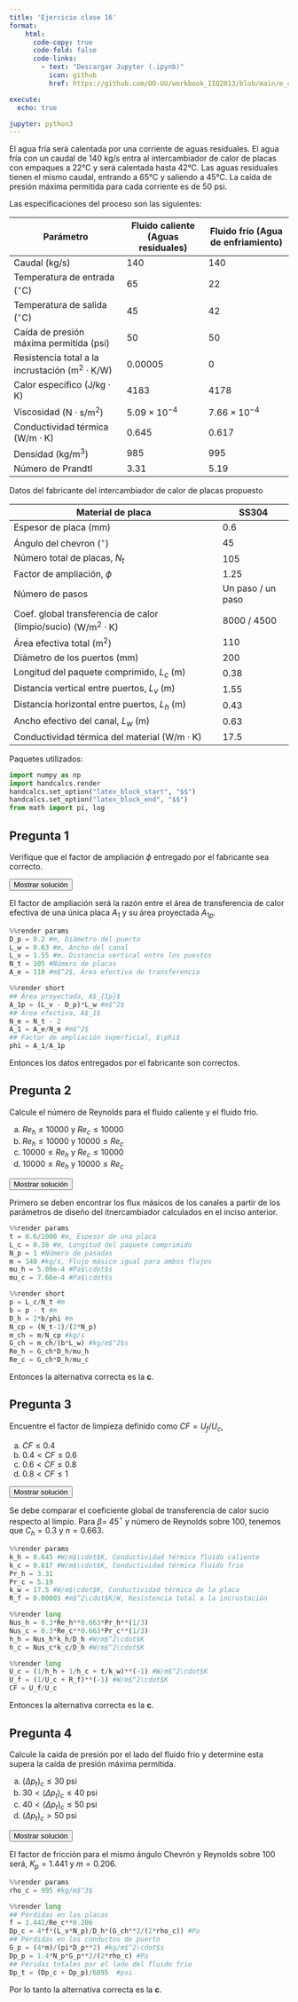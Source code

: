 ```yaml
---
title: 'Ejercicio clase 16'
format:
    html: 
      code-copy: true
      code-fold: false
      code-links: 
        - text: "Descargar Jupyter (.ipynb)"
          icon: github
          href: https://github.com/OO-UU/workbook_IIQ2013/blob/main/e_clase/jupyter/IIQ2013_C16.ipynb

execute: 
  echo: true

jupyter: python3
---
```




El agua fría será calentada por una corriente de aguas residuales. El agua fría con un caudal de 140 kg/s entra al intercambiador de calor de placas con empaques a 22°C y será calentada hasta 42°C. Las aguas residuales tienen el mismo caudal, entrando a 65°C y saliendo a 45°C. La caída de presión máxima permitida para cada corriente es de 50 psi.

Las especificaciones del proceso son las siguientes:

| Parámetro                                        | Fluido caliente (Aguas residuales) | Fluido frío (Agua de enfriamiento) |
|--------------------------------------------------|------------------------------------|-------------------------------------|
| Caudal $(\mathrm{kg/s})$                         | 140                                | 140                                 |
| Temperatura de entrada $(^\circ\mathrm{C})$      | 65                                 | 22                                  |
| Temperatura de salida $(^\circ\mathrm{C})$       | 45                                 | 42                                  |
| Caída de presión máxima permitida $(\mathrm{psi})$ | 50                              | 50                                  |
| Resistencia total a la incrustación $(\mathrm{m}^2 \cdot \mathrm{K} / \mathrm{W})$ | 0.00005          | 0                                   |
| Calor específico $(\mathrm{J} / \mathrm{kg} \cdot \mathrm{K})$   | 4183                               | 4178                                |
| Viscosidad $(\mathrm{N} \cdot \mathrm{s} / \mathrm{m}^2)$          | $5.09 \times 10^{-4}$              | $7.66 \times 10^{-4}$               |
| Conductividad térmica $(\mathrm{W} / \mathrm{m} \cdot \mathrm{K})$ | 0.645                            | 0.617                               |
| Densidad $(\mathrm{kg} / \mathrm{m}^3)$                   | 985                                | 995                                 |
| Número de Prandtl                                | 3.31                               | 5.19                                |


Datos del fabricante del intercambiador de calor de placas propuesto

| Material de placa                                          | SS304               |
|------------------------------------------------------------|---------------------|
| Espesor de placa $(\mathrm{mm})$                           | 0.6                 |
| Ángulo del chevron $(^\circ)$                              | 45                  |
| Número total de placas, $N_t$                              | 105                 |
| Factor de ampliación, $\phi$                               | 1.25                |
| Número de pasos                                            | Un paso / un paso   |
| Coef. global transferencia de calor (limpio/sucio) $(\mathrm{W} / \mathrm{m}^2 \cdot \mathrm{K})$ | 8000 / 4500  |
| Área efectiva total $(\mathrm{m}^2)$                       | 110                 |
| Diámetro de los puertos $(\mathrm{mm})$                    | 200                 |
| Longitud del paquete comprimido, $L_c$ $(\mathrm{m})$      | 0.38                |
| Distancia vertical entre puertos, $L_v$ $(\mathrm{m})$     | 1.55                |
| Distancia horizontal entre puertos, $L_h$ $(\mathrm{m})$   | 0.43                |
| Ancho efectivo del canal, $L_{w}$ $(\mathrm{m})$           | 0.63                |
| Conductividad térmica del material $(\mathrm{W} / \mathrm{m} \cdot \mathrm{K})$ | 17.5            |

Paquetes utilizados:

```python
import numpy as np
import handcalcs.render
handcalcs.set_option("latex_block_start", "$$")
handcalcs.set_option("latex_block_end", "$$")
from math import pi, log
```

## Pregunta 1
Verifique que el factor de ampliación $\phi$ entregado por el fabricante sea correcto.

<button class="btn btn-success" data-bs-toggle="collapse" href="#ec_16-1-sol" aria-expanded="false">Mostrar solución</button>

::: {#ec_16-1-sol .collapse .multi-collapse}

El factor de ampliación será la razón entre el área de transferencia de calor efectiva de una única placa $A_1$ y su área proyectada $A_{1p}$.

```python
%%render params
D_p = 0.2 #m, Diámetro del puerto
L_w = 0.63 #m, Ancho del canal
L_v = 1.55 #m, Distancia vertical entre los puestos
N_t = 105 #Número de placas
A_e = 110 #m$^2$, Área efectiva de transferencia
```

```python
%%render short
## Área proyectada, A$_{1p}$
A_1p = (L_v - D_p)*L_w #m$^2$
## Área efectiva, A$_1$
N_e = N_t - 2
A_1 = A_e/N_e #m$^2$
## Factor de ampliación superficial, $\phi$
phi = A_1/A_1p
```

Entonces los datos entregados por el fabricante son correctos.

:::

## Pregunta 2

Calcule el número de Reynolds para el fluido caliente y el fluido frio.

(a) $Re_h \leq 10000$ y $Re_c \leq 10000$ \
(b) $Re_h \leq 10000$ y $10000 \leq Re_c$ \
(c) $10000 \leq Re_h$ y $Re_c \leq 10000$ \
(d) $10000 \leq Re_h$ y $10000 \leq Re_c$

<button class="btn btn-success" data-bs-toggle="collapse" href="#ec_16-2-sol" aria-expanded="false">Mostrar solución</button>

::: {#ec_16-2-sol .collapse .multi-collapse}

Primero se deben encontrar los flux másicos de los canales a partir de los parámetros de diseño del itnercambiador calculados en el inciso anterior.

```python
%%render params
t = 0.6/1000 #m, Espesor de una placa
L_c = 0.38 #m, Longitud del paquete comprimido
N_p = 1 #Número de pasadas
m = 140 #kg/s, Flujo másico igual para ambos flujos
mu_h = 5.09e-4 #Pa$\cdot$s
mu_c = 7.66e-4 #Pa$\cdot$s
```

```python
%%render short
p = L_c/N_t #m
b = p - t #m
D_h = 2*b/phi #m
N_cp = (N_t-1)/(2*N_p)
m_ch = m/N_cp #kg/s
G_ch = m_ch/(b*L_w) #kg/m$^2$s
Re_h = G_ch*D_h/mu_h
Re_c = G_ch*D_h/mu_c
```

Entonces la alternativa correcta es la **c**.

:::

## Pregunta 3

Encuentre el factor de limpieza definido como $CF = U_f/U_c$,

(a) $CF \leq 0.4$ \
(b) $0.4 < CF \leq 0.6$ \
(c) $0.6 < CF \leq 0.8$ \
(d) $0.8 < CF \leq 1$

<button class="btn btn-success" data-bs-toggle="collapse" href="#ec_16-3-sol" aria-expanded="false">Mostrar solución</button>

::: {#ec_16-3-sol .collapse .multi-collapse}

Se debe comparar el coeficiente global de transferencia de calor sucio respecto al limpio. Para $\beta=$ 45$^\circ$ y número de Reynolds sobre 100, tenemos que $C_h=0.3$ y $n=0.663$.

```python
%%render params
k_h = 0.645 #W/m$\cdot$K, Conductividad térmica fluido caliente
k_c = 0.617 #W/m$\cdot$K, Conductividad térmica fluido frio
Pr_h = 3.31
Pr_c = 5.19
k_w = 17.5 #W/m$\cdot$K, Conductividad térmica de la placa
R_f = 0.00005 #m$^2\cdot$K/W, Resistencia total a la incrustación
```

```python
%%render long
Nus_h = 0.3*Re_h**0.663*Pr_h**(1/3)
Nus_c = 0.3*Re_c**0.663*Pr_c**(1/3)
h_h = Nus_h*k_h/D_h #W/m$^2\cdot$K
h_c = Nus_c*k_c/D_h #W/m$^2\cdot$K
```

```python
%%render long
U_c = (1/h_h + 1/h_c + t/k_w)**(-1) #W/m$^2\cdot$K
U_f = (1/U_c + R_f)**(-1) #W/m$^2\cdot$K
CF = U_f/U_c
```

Entonces la alternativa correcta es la **c**.

:::

## Pregunta 4

Calcule la caida de presión por el lado del fluido frio y determine esta supera la caída de presión máxima permitida.

(a) $(\Delta p_t)_c \leq 30$ psi \
(b) $30 < (\Delta p_t)_c \leq 40$ psi \
(c) $40 < (\Delta p_t)_c \leq 50$ psi \
(d) $(\Delta p_t)_c > 50$ psi

<button class="btn btn-success" data-bs-toggle="collapse" href="#ec_16-4-sol" aria-expanded="false">Mostrar solución</button>

::: {#ec_16-4-sol .collapse .multi-collapse}

El factor de fricción para el mismo ángulo Chevrón y Reynolds sobre 100 será, $K_p=1.441$ y $m=0.206$.

```python
%%render params
rho_c = 995 #kg/m$^3$
```

```python
%%render long
## Pérdidas en las placas
f = 1.441/Re_c**0.206
Dp_c = 4*f*(L_v*N_p)/D_h*(G_ch**2/(2*rho_c)) #Pa
## Pérdidas en los conductos de puerto
G_p = (4*m)/(pi*D_p**2) #kg/m$^2\cdot$s
Dp_p = 1.4*N_p*G_p**2/(2*rho_c) #Pa
## Péridas totales por el lado del fluido frio
Dp_t = (Dp_c + Dp_p)/6895  #psi
```

Por lo tanto la alternativa correcta es la **c**.

:::